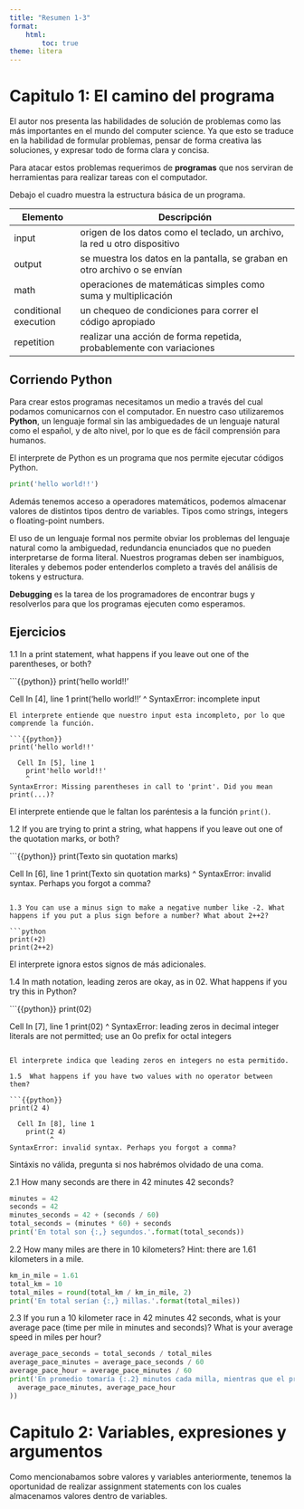 ```yaml
---
title: "Resumen 1-3"
format:
    html:
        toc: true
theme: litera
---
```



# Capitulo 1: El camino del programa

El autor nos presenta las habilidades de solución de problemas como las más importantes en el mundo del computer science. Ya que esto se traduce en la habilidad de formular problemas, pensar de forma creativa las soluciones, y expresar todo de forma clara y concisa.

Para atacar estos problemas requerimos de **programas** que nos serviran de herramientas para realizar tareas con el computador.

Debajo el cuadro muestra la estructura básica de un programa.

| Elemento              | Descripción                                                                |
|-----------------------|----------------------------------------------------------------------------|
| input                 | origen de los datos como el teclado, un archivo, la red u otro dispositivo |
| output                | se muestra los datos en la pantalla, se graban en otro archivo o se envían |
| math                  | operaciones de matemáticas simples como suma y multiplicación              |
| conditional execution | un chequeo de condiciones para correr el código apropiado                  |
| repetition            | realizar una acción de forma repetida, probablemente con variaciones       |

## Corriendo Python

Para crear estos programas necesitamos un medio a través del cual podamos comunicarnos con el computador. En nuestro caso utilizaremos **Python**, un lenguaje formal sin las ambiguedades de un lenguaje natural como el español, y de alto nivel, por lo que es de fácil comprensión para humanos.

El interprete de Python es un programa que nos permite ejecutar códigos Python.

```python
print('hello world!!')
```

Además tenemos acceso a operadores matemáticos, podemos almacenar valores de distintos tipos dentro de variables. Tipos como strings, integers o floating-point numbers.

El uso de un lenguaje formal nos permite obviar los problemas del lenguaje natural como la ambiguedad, redundancia enunciados que no pueden interpretarse de forma literal. Nuestros programas deben ser inambiguos, literales y debemos poder entenderlos completo a través del análisis de tokens y estructura.

**Debugging** es la tarea de los programadores de encontrar bugs y resolverlos para que los programas ejecuten como esperamos.

## Ejercicios

1.1 In a print statement, what happens if you leave out one of the parentheses, or both?


```{{python}}
print('hello world!!'

  Cell In [4], line 1
    print('hello world!!'
                         ^
SyntaxError: incomplete input
```
El interprete entiende que nuestro input esta incompleto, por lo que comprende la función.

```{{python}}
print('hello world!!'

  Cell In [5], line 1
    print'hello world!!'
    ^
SyntaxError: Missing parentheses in call to 'print'. Did you mean print(...)?
```
El interprete entiende que le faltan los paréntesis a la función `print()`.

1.2 If you are trying to print a string, what happens if you leave out one of the quotation marks, or both?

```{{python}}
print(Texto sin quotation marks)

  Cell In [6], line 1
    print(Texto sin quotation marks)
          ^
SyntaxError: invalid syntax. Perhaps you forgot a comma?
```

1.3 You can use a minus sign to make a negative number like -2. What happens if you put a plus sign before a number? What about 2++2?

```python
print(+2)
print(2++2)
```

El interprete ignora estos signos de más adicionales.

1.4 In math notation, leading zeros are okay, as in 02. What happens if you try this in Python?

```{{python}}
print(02)

  Cell In [7], line 1
    print(02)
          ^
SyntaxError: leading zeros in decimal integer literals are not permitted; use an 0o prefix for octal integers
```

El interprete indica que leading zeros en integers no esta permitido.

1.5  What happens if you have two values with no operator between them?

```{{python}}
print(2 4)

  Cell In [8], line 1
    print(2 4)
          ^
SyntaxError: invalid syntax. Perhaps you forgot a comma?
```

Sintáxis no válida, pregunta si nos habrémos olvidado de una coma.

2.1 How many seconds are there in 42 minutes 42 seconds?

```python
minutes = 42
seconds = 42
minutes_seconds = 42 + (seconds / 60)
total_seconds = (minutes * 60) + seconds
print('En total son {:,} segundos.'.format(total_seconds))
```

2.2 How many miles are there in 10 kilometers? Hint: there are 1.61 kilometers in a mile.

```python
km_in_mile = 1.61
total_km = 10
total_miles = round(total_km / km_in_mile, 2)
print('En total serían {:,} millas.'.format(total_miles))
```

2.3 If you run a 10 kilometer race in 42 minutes 42 seconds, what is your average pace (time per mile in minutes and seconds)? What is your average speed in miles per hour?

```python
average_pace_seconds = total_seconds / total_miles
average_pace_minutes = average_pace_seconds / 60
average_pace_hour = average_pace_minutes / 60
print('En promedio tomaría {:.2} minutos cada milla, mientras que el promedio por hora es de {:.2} para cada milla.'.format(
  average_pace_minutes, average_pace_hour
))
```


# Capitulo 2: Variables, expresiones y argumentos


Como mencionabamos sobre valores y variables anteriormente, tenemos la oportunidad de realizar assignment statements con los cuales almacenamos valores dentro de variables.





